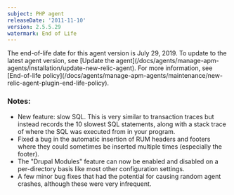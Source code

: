 ```yaml
---
subject: PHP agent
releaseDate: '2011-11-10'
version: 2.5.5.29
watermark: End of Life
---
```


<Callout variant="important">
  The end-of-life date for this agent version is July 29, 2019. To update to the latest agent version, see [Update the agent](/docs/agents/manage-apm-agents/installation/update-new-relic-agent). For more information, see [End-of-life policy](/docs/agents/manage-apm-agents/maintenance/new-relic-agent-plugin-end-life-policy).
</Callout>

### Notes:

* New feature: slow SQL. This is very similar to transaction traces but instead records the 10 slowest SQL statements, along with a stack trace of where the SQL was executed from in your program.
* Fixed a bug in the automatic insertion of RUM headers and footers where they could sometimes be inserted multiple times (especially the footer).
* The "Drupal Modules" feature can now be enabled and disabled on a per-directory basis like most other configuration settings.
* A few minor bug fixes that had the potential for causing random agent crashes, although these were very infrequent.

